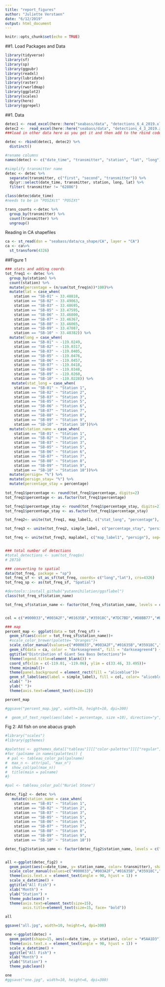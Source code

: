 ```yaml
---
title: "report_figures"
author: "Juliette Verstaen"
date: "6/12/2019"
output: html_document
---
```


```r
knitr::opts_chunk$set(echo = TRUE)
```


##1. Load Packages and Data
```r
library(tidyverse)
library(sf)
library(sp)
library(ggpubr)
library(readxl)
library(lubridate)
library(raster)
library(rworldmap)
library(ggplot2)
library(scales) 
library(here)
library(ggrepel)

```



##1. Data
```r

detec1 <- read_excel(here::here("seabass/data", "detections_6_4_2019.xls"))
detec2 <-  read_excel(here::here("seabass/data", "detections_4_3_2019.xls"))
###load in other data here as you get it and then add to the rbind code

detec <- rbind(detec1, detec2) %>%
  distinct()

#rename columns
names(detec) <- c("date_time", "transmitter", "station", "lat", "long")

#simplify transmitter name
detec <- detec %>%
  separate(transmitter, c("first", "second", "transmitter")) %>%
  dplyr::select(date_time, transmitter, station, long, lat) %>%
  filter( transmitter != "62806")

class(detec$date_time)
#needs to be in "POSIXct" "POSIXt" 

trans_counts <-detec %>%
  group_by(transmitter) %>%
  count(transmitter) %>%
  ungroup()

```

Reading in CA shapefiles
```r

ca <- st_read(dsn = "seabass/data/ca_shape/CA", layer = "CA")
ca <- ca%>% 
  st_transform(4326)

```


##Figure 1
```r

### stats and adding coords
tot_freq1 <- detec %>%
  group_by(station) %>%
  count(station) %>%
  mutate(percentage = (n/sum(tot_freq$n))*100)%>%
  mutate(lat = case_when(
    station == "SB-01" ~ 33.48818, 
    station == "SB-02" ~ 33.49063,
    station == "SB-03" ~ 33.48695, 
    station == "SB-05" ~ 33.47595,
    station == "SB-06" ~ 33.46800,
    station == "SB-07" ~ 33.46367,
    station == "SB-08" ~ 33.46065,
    station == "SB-09" ~ 33.47087,
    station == "SB-10" ~ 33.48382)) %>%
  mutate(long = case_when(
    station == "SB-01" ~ -119.0249, 
    station == "SB-02" ~ -119.0317,
    station == "SB-03" ~ -119.0405, 
    station == "SB-05" ~ -119.0476,
    station == "SB-06" ~ -119.0457,
    station == "SB-07" ~ -119.0418,
    station == "SB-08" ~ -119.0348,
    station == "SB-09" ~ -119.0260,
    station == "SB-10" ~ -119.0228)) %>%
   mutate(stat_long = case_when(
    station == "SB-01" ~ "Station 1", 
    station == "SB-02" ~ "Station 2",
    station == "SB-03" ~ "Station 3", 
    station == "SB-05" ~ "Station 5",
    station == "SB-06" ~ "Station 6",
    station == "SB-07" ~ "Station 7",
    station == "SB-08" ~ "Station 8",
    station == "SB-09" ~ "Station 9",
    station == "SB-10" ~ "Station 10"))%>%
  mutate(station_name = case_when(
    station == "SB-01" ~ "Station 1", 
    station == "SB-02" ~ "Station 2",
    station == "SB-03" ~ "Station 3", 
    station == "SB-05" ~ "Station 5",
    station == "SB-06" ~ "Station 6",
    station == "SB-07" ~ "Station 7",
    station == "SB-08" ~ "Station 8",
    station == "SB-09" ~ "Station 9",
    station == "SB-10" ~ "Station 10"))%>%
  mutate(persign= "%") %>%
  mutate(persign_stay= "%") %>%
  mutate(percentage_stay = percentage)
  
tot_freq1$percentage <- round(tot_freq1$percentage, digits=2)
tot_freq1$percentage <- as.factor(tot_freq1$percentage)

tot_freq1$percentage_stay <- round(tot_freq1$percentage_stay, digits=2)
tot_freq1$percentage_stay <- as.factor(tot_freq1$percentage_stay)

tot_freq2<- unite(tot_freq1, map_label1, c("stat_long", "percentage"), sep = ": ")

tot_freq3 <- unite(tot_freq2, simple_label, c("percentage_stay", "persign_stay"), sep = "")

tot_freq <- unite(tot_freq3, maplabel, c("map_label1", "persign"), sep="")


### total number of detections
#total_detections <- sum(tot_freq$n)
# 28710

### converting to spatial
data(tot_freq, package = "sp")
tot_freq_sf <- st_as_sf(tot_freq, coords= c("long","lat"), crs=4326)
tot_freq_sp <- as(tot_freq_sf, "Spatial")

#devtools::install_github("yutannihilation/ggsflabel")
class(tot_freq_sf$station_name)

tot_freq_sf$station_name <- factor(tot_freq_sf$station_name, levels = c("Station 1", "Station 2","Station 3", "Station 5", "Station 6", "Station 7", "Station 8", "Station 9", "Station 10"))


col = c("#000033","#003A2F","#01635B","#35918C","#7DC7BD","#D8BB77","#B97D2D","#874E08","#502F06")

### map
percent_map <- ggplot(data = tot_freq_sf) +
  geom_sf(aes(color = tot_freq_sf$station_name))+
  #scale_color_brewer(palette= "Oranges")+
  scale_color_manual(values=c("#000033","#003A2F","#01635B","#35918C","#7DC7BD","#D8BB77","#B97D2D","#874E08","#502F06"))+
  geom_sf(data = ca, color = "darkseagreen4", fill = "darkseagreen4") +
  ggtitle("Distribution of Giant Sea Bass Detections")+
  theme(legend.title=element_blank()) +
  coord_sf(xlim = c(-119.01, -119.06), ylim = c(33.46, 33.495))+
  theme_minimal()+
  theme(panel.background = element_rect(fill = "aliceblue"))+
  geom_sf_label(aes(label = simple_label), fill = col, color= "aliceblue", size= 8)+
  xlab(" ")+
  ylab(" ")+ 
  theme(axis.text=element_text(size=12))

percent_map

#ggsave("percent_map.jpg", width=10, height=10, dpi=300)

#  geom_sf_text_repel(aes(label = percentage, size =10), direction="y", nudge_x=0.05, show.legend=FALSE)+ this function doesnt exist yet but should be coming out soon

```


Fig 2: All fish on one abacus graph
```r
#library("scales")
#library(ggthemes)

#palettes <- ggthemes_data[["tableau"]][["color-palettes"]][["regular"]]
#for (palname in names(palettes)) {
 # pal <- tableau_color_pal(palname)
#  max_n <- attr(pal, "max_n")
#  show_col(pal(max_n))
#  title(main = palname)
#}

#pal <- tableau_color_pal("Nuriel Stone")

detec_fig2 <- detec %>%
   mutate(station_name = case_when(
    station == "SB-01" ~ "Station 1", 
    station == "SB-02" ~ "Station 2",
    station == "SB-03" ~ "Station 3", 
    station == "SB-05" ~ "Station 5",
    station == "SB-06" ~ "Station 6",
    station == "SB-07" ~ "Station 7",
    station == "SB-08" ~ "Station 8",
    station == "SB-09" ~ "Station 9",
    station == "SB-10" ~ "Station 10"))

detec_fig2$station_name <- factor(detec_fig2$station_name, levels = c("Station 1", "Station 2","Station 3", "Station 5", "Station 6", "Station 7", "Station 8", "Station 9", "Station 10"))


all <-ggplot(detec_fig2) +
  geom_point(aes(x=date_time, y= station_name, color= transmitter), shape=15, size=3) +
  scale_color_manual(values=c("#000033","#003A2F","#01635B","#35918C","#7DC7BD","#D8BB77","#B97D2D","#874E08","#502F06", "#00CC99", "#003000", "#99CCCC"))+
  theme(axis.text.x = element_text(angle = 90, hjust = 1)) +
  scale_x_datetime() +
  ggtitle("All Fish") +
  xlab("Month") +
  ylab("Station") +
  theme_pubclean() +
  theme(axis.text=element_text(size=15),
        axis.title=element_text(size=15, face= "bold"))

all

ggsave("all.jpg", width=10, height=4, dpi=300)

one <-ggplot(detec) +
  geom_point(shape=15, aes(x=date_time, y= station), color = "#5AA1D3") +
  theme(axis.text.x = element_text(angle = 90, hjust = 1)) +
  scale_x_datetime() +
  ggtitle("All Fish") +
  xlab("Month") +
  ylab("Station") +
  theme_pubclean()

one
#ggsave("one.jpg", width=10, height=6, dpi=300)

```



















